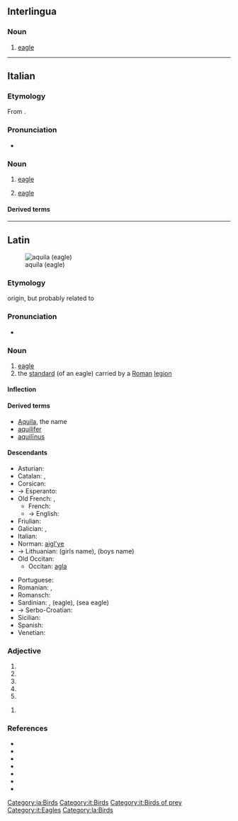 {{also|Aquila|Áquila}}
==Interlingua==

===Noun===
{{ia-noun}}

# [[eagle]]

[[Category:ia:Birds]]

----

==Italian==

===Etymology===
From {{inh|it|la|aquila}}.

===Pronunciation===
* {{IPA|/ˈaːkwila/|lang=it}}

===Noun===
{{it-noun|f}}

# [[eagle]]
# {{lb|it|heraldiccharge}} [[eagle]]

====Derived terms====
{{der3|it
|aquila arpia
|aquila del Bonelli
|aquila gigante della Nuova Zelanda
|aquila di Haast
|aquila imperiale
|aquila di mare
|aquila di mare a coda bianca
|aquila di mare di Steller
|aquila di mare della testa bianca
|aquila pescatrice africana
|aquila pescatrice del Madagascar
|aquila reale
|aquila spiegata
|aquila urlatrice
|aquilone
}}

[[Category:it:Birds]]
[[Category:it:Birds of prey]]
[[Category:it:Eagles]]

----

==Latin==
[[File:Golden Eagle 3.jpg|thumb|aquila (eagle)]]

===Etymology===
{{unk|la}} origin, but probably related to {{m|la|aquilus||blackish, the color of darkness}}

===Pronunciation===
* {{la-IPA|eccl=yes}}

===Noun===
{{la-noun|aquila|aquilae|f|first}}

# [[eagle]]
# the [[standard]] (of an eagle) carried by a [[Roman]] [[legion]]

====Inflection====
{{la-decl-1st|aquil}}

====Derived terms====
* [[Aquila]], the name
* [[aquilifer]]
* [[aquilinus|aquilīnus]]

====Descendants====
{{top2}}
* Asturian: {{l|ast|águila}}
* Catalan: {{l|ca|àguila}}, {{l|ca|àliga}}
* Corsican: {{l|co|acula}}
* → Esperanto: {{l|eo|aglo}}
* Old French: {{l|fro|aigle}}, {{l|fro|aille}}
** French: {{l|fr|aigle}}
** → English: {{l|en|eagle}}
* Friulian: {{l|fur|acuile}}
* Galician: {{l|gl|aguia}}, {{l|gl|aiga}}
* Italian: {{l|it|aquila}}
* Norman: [[aigl'ye]]
* → Lithuanian: {{l|lt|Akvilė}} (girls name), {{l|lt|Akvilius}} (boys name)
* Old Occitan: {{l|pro|aigla}}
** Occitan: [[agla]]
{{mid2}}
* Portuguese: {{l|pt|águia}}
* Romanian: {{l|ro|aceră}}, {{l|ro|acvilă}}
* Romansch: {{l|rm|evla}}
* Sardinian: {{l|sc|àbbila}}, {{l|sc|àchili}} (eagle), {{l|sc|achiliera}} (sea eagle)
* → Serbo-Croatian: {{l|sh|ȃkvila}}
* Sicilian: {{l|scn|àcula}}
* Spanish: {{l|es|águila}}
* Venetian: {{l|vec|àquiła}}
{{bottom}}

===Adjective===
{{la-adj-form|aquila}}

# {{inflection of|aquilus||nom|f|s|lang=la}}
# {{inflection of|aquilus||nom|n|p|lang=la}}
# {{inflection of|aquilus||acc|n|p|lang=la}}
# {{inflection of|aquilus||voc|f|s|lang=la}}
# {{inflection of|aquilus||voc|n|p|lang=la}}

{{la-adj-form|aquilā}}

# {{inflection of|aquilus||abl|f|s|lang=la}}

===References===
* {{R:L&S}}
* {{R:Elementary Lewis}}
* {{R:du Cange}}
* {{R:Gaffiot}}
* {{R:Peck}}
* {{R:Smith's Persons}}
* {{R:Smith's Antiquities}}

[[Category:la:Birds]]